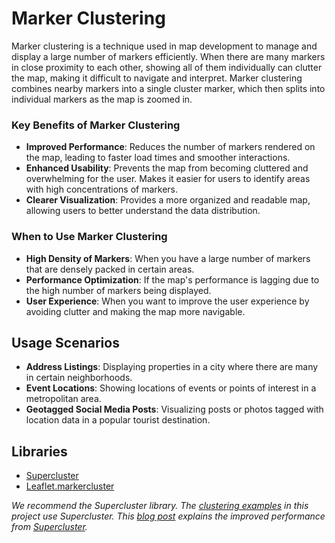 
<Meta title="Marker Clustering" />

# Marker Clustering

Marker clustering is a technique used in map development to manage and display a large number of markers efficiently. When there are many markers in close proximity to each other, showing all of them individually can clutter the map, making it difficult to navigate and interpret. Marker clustering combines nearby markers into a single cluster marker, which then splits into individual markers as the map is zoomed in.

### Key Benefits of Marker Clustering

- **Improved Performance**: Reduces the number of markers rendered on the map, leading to faster load times and smoother interactions.
- **Enhanced Usability**: Prevents the map from becoming cluttered and overwhelming for the user.
Makes it easier for users to identify areas with high concentrations of markers.
- **Clearer Visualization**: Provides a more organized and readable map, allowing users to better understand the data distribution.

### When to Use Marker Clustering

- **High Density of Markers**: When you have a large number of markers that are densely packed in certain areas.
- **Performance Optimization**: If the map's performance is lagging due to the high number of markers being displayed.
- **User Experience**: When you want to improve the user experience by avoiding clutter and making the map more navigable.

## Usage Scenarios

- **Address Listings**: Displaying properties in a city where there are many in certain neighborhoods.
- **Event Locations**: Showing locations of events or points of interest in a metropolitan area.
- **Geotagged Social Media Posts**: Visualizing posts or photos tagged with location data in a popular tourist destination.

## Libraries

- [Supercluster](https://github.com/mapbox/supercluster)
- [Leaflet.markercluster](https://github.com/Leaflet/Leaflet.markercluster)

*We recommend the Supercluster library. The [clustering examples](../?path=/docs/react-markercluster--docs) in this project use Supercluster. This [blog post](https://blog.mapbox.com/clustering-millions-of-points-on-a-map-with-supercluster-272046ec5c97) explains the improved performance from [Supercluster](https://github.com/mapbox/supercluster).*